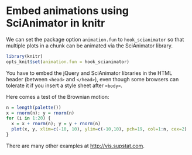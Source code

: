 # Embed animations using SciAnimator in knitr

We can set the package option `animation.fun` to `hook_scianimator` so that
multiple plots in a chunk can be animated via the SciAnimator library.

```r
library(knitr)
opts_knit$set(animation.fun = hook_scianimator)
```

You have to embed the jQuery and SciAnimator libraries in the HTML header
(between `<head>` and `</head>`), even though some browsers can tolerate it
if you insert a style sheet after `<body>`.

<link rel="stylesheet" href="http://vis.supstat.com//assets/themes/dinky/css/scianimator.css">
<script src="https://ajax.googleapis.com/ajax/libs/jquery/1.7.1/jquery.min.js"></script>
<script src="http://vis.supstat.com/assets/themes/dinky/js/jquery.scianimator.min.js"></script>

Here comes a test of the Brownian motion:

```r
n = length(palette())
x = rnorm(n); y = rnorm(n)
for (i in 1:20) {
  x = x + rnorm(n); y = y + rnorm(n)
  plot(x, y, xlim=c(-10, 10), ylim=c(-10,10), pch=19, col=1:n, cex=2)
}
```

There are many other examples at <http://vis.supstat.com>.
